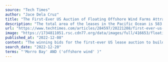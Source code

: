 ```yaml
---
source: "Tech Times"
author: "Jace Dela Cruz"
title: "The First-Ever US Auction of Floating Offshore Wind Farms Attracts $757 Million in Winning Bids"
description: "The total area of the leases in the Pacific Ocean is 583 square miles (1,510 square kilometers)."
url: "https://www.techtimes.com/articles/284597/20221208/first-ever-us-auction-floating-offshore-wind-farm-attracts-757-million-winning-bids.htm"
image: "https://1734811051.rsc.cdn77.org/data/images/full/416653/floating-windfarm-inaugurated-off-the-coast-of-aberdeen.jpg"
published_at: "2022-12-08"
content: "The winning bids for the first-ever US lease auction to build industrial-scale floating wind farms off the West Coast totaled $757 million on Wednesday, coming from largely European businesses, accor… [+2745 chars]"
search_date: "2022-12-20"
terms: "'Morro Bay' AND ('offshore wind' )"
---
```


